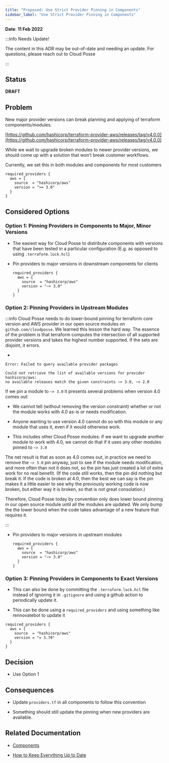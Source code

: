 ```yaml
---
title: "Proposed: Use Strict Provider Pinning in Components"
sidebar_label: "Use Strict Provider Pinning in Components"
---
```


**Date**: **11 Feb 2022**

:::info Needs Update!

The content in this ADR may be out-of-date and needing an update. For questions, please reach out to Cloud Posse

:::

## Status

**DRAFT**

## Problem
New major provider versions can break planning and applying of terraform components/modules.

[https://github.com/hashicorp/terraform-provider-aws/releases/tag/v4.0.0](https://github.com/hashicorp/terraform-provider-aws/releases/tag/v4.0.0)

While we wait to upgrade broken modules to newer provider versions, we should come up with a solution that won’t break customer workflows.

Currently, we set this in both modules and components for most customers

```hcl
required_providers {
  aws = {
    source  = "hashicorp/aws"
    version = ">= 3.0"
  }
}
```

## Considered Options

### Option 1: Pinning Providers in Components to Major, Minor Versions

- The easiest way for Cloud Posse to distribute components with versions that have been tested in a particular configuration (E.g. as opposed to using `.terraform.lock.hcl`)

- Pin providers to major versions in downstream components for clients

  ```hcl
  required_providers {
    aws = {
      source  = "hashicorp/aws"
      version = "~> 3.0"
    }
  }
  ```

### Option 2: Pinning Providers in Upstream Modules

:::info
Cloud Posse needs to do lower-bound pinning for terraform core version and AWS provider in our open source modules on `github.com/cloudposse`. We learned this lesson the hard way. The essence of the problem is that terraform computes the intersection of all supported provider versions and takes the highest number supported. If the sets are disjoint, it errors.

-
```
Error: Failed to query available provider packages

Could not retrieve the list of available versions for provider hashicorp/aws:
no available releases match the given constraints ~> 3.0, ~> 2.0
```

If we pin a module to `~> 3.0` it presents several problems when version 4.0 comes out:

- We cannot tell (without removing the version constraint) whether or not the module works with 4.0 as-is or needs modification.

- Anyone wanting to use version 4.0 cannot do so with this module or any module that uses it, even if it would otherwise work.

- This includes other Cloud Posse modules: if we want to upgrade another module to work with 4.0, we cannot do that if it uses any other modules pinned to `~> 3.0`

The net result is that as soon as 4.0 comes out, in practice we need to remove the `~> 3.0` pin anyway, just to see if the module needs modification, and more often than not it does not, so the pin has just created a lot of extra work for no real benefit. (If the code still works, then the pin did nothing but break it. If the code is broken at 4.0, then the best we can say is the pin makes it a little easier to see why the previously working code is now broken, but either way it is broken, so that is not great consolation.)

Therefore, Cloud Posse today by convention only does lower bound pinning in our open source module until all the modules are updated. We only bump the the lower bound when the code takes advantage of a new feature that requires it.

:::

- Pin providers to major versions in upstream modules

  ```hcl
  required_providers {
    aws = {
      source  = "hashicorp/aws"
      version = "~> 3.0"
    }
  }
  ```

### Option 3: Pinning Providers in Components to Exact Versions

- This can also be done by committing the `.terraform.lock.hcl` file instead of ignoring it in `.gitignore` and using a github action to periodically update it.

- This can be done using a `required_providers` and using something like rennovatebot to update it

```
required_providers {
  aws = {
    source  = "hashicorp/aws"
    version = "= 3.70"
  }
}
```

## Decision

- Use Option 1

## Consequences

- Update `providers.tf` in all components to follow this convention

- Something should still update the pinning when new providers are available.

## Related Documentation

- [Components](/components)

- [How to Keep Everything Up to Date](/reference-architecture/how-to-guides/upgrades/how-to-keep-everything-up-to-date)


